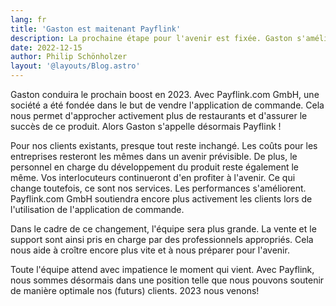 ```yaml
---
lang: fr
title: 'Gaston est maitenant Payflink'
description: La prochaine étape pour l'avenir est fixée. Gaston s'améliore, grandit et change de nom.
date: 2022-12-15
author: Philip Schönholzer
layout: '@layouts/Blog.astro'
---
```


Gaston conduira le prochain boost en 2023. Avec Payflink.com GmbH, une société a été fondée dans le but de vendre l'application de commande. Cela nous permet d'approcher activement plus de restaurants et d'assurer le succès de ce produit. Alors Gaston s'appelle désormais Payflink !

Pour nos clients existants, presque tout reste inchangé. Les coûts pour les entreprises resteront les mêmes dans un avenir prévisible. De plus, le personnel en charge du développement du produit reste également le même. Vos interlocuteurs continueront d'en profiter à l'avenir. Ce qui change toutefois, ce sont nos services. Les performances s'améliorent. Payflink.com GmbH soutiendra encore plus activement les clients lors de l'utilisation de l'application de commande.

Dans le cadre de ce changement, l'équipe sera plus grande. La vente et le support sont ainsi pris en charge par des professionnels appropriés. Cela nous aide à croître encore plus vite et à nous préparer pour l'avenir.

Toute l'équipe attend avec impatience le moment qui vient. Avec Payflink, nous sommes désormais dans une position telle que nous pouvons soutenir de manière optimale nos (futurs) clients. 2023 nous venons!
